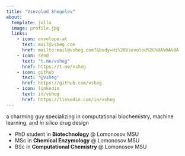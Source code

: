 ```yaml
---
title: "Vsevolod Shegolev"
about:
  template: jolla
  image: profile.jpg
  links:
    - icon: envelope-at
      text: mail@vsheg.com
      href: mailto:mail@vsheg.com?&body=Hi%20Vsevolod%2C%0A%0A%0A
    - icon: send
      text: "t.me/vsheg"
      href: https://t.me/vsheg
    - icon: github
      text: "@vsheg"
      href: https://github.com/vsheg
    - icon: linkedin
      text: in/vsheg
      href: https://linkedin.com/in/vsheg
---
```


a charming guy specializing in computational biochemistry, machine learning, and *in silico* drug design

- PhD student in **Biotechnology** @ Lomonosov MSU
- MSc in **Chemical Enzymology** @ Lomonosov MSU 
- BSc in **Computational Chemistry** @ Lomonosov MSU 
